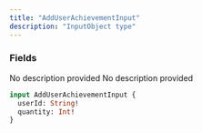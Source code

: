 ```yaml
---
title: "AddUserAchievementInput"
description: "InputObject type"
---
```


### Fields

<ResponseField name="userId" type="String!" required>
  No description provided
</ResponseField>

<ResponseField name="quantity" type="Int!" required>
  No description provided
</ResponseField>


```graphql AddUserAchievementInput
input AddUserAchievementInput {
  userId: String!
  quantity: Int!
}
```
